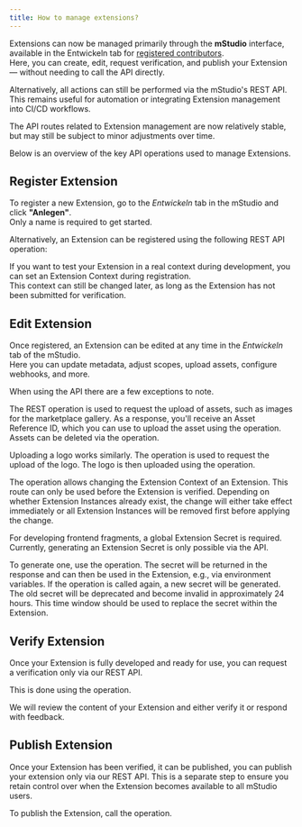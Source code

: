 ```yaml
---
title: How to manage extensions?
---
```



Extensions can now be managed primarily through the **mStudio** interface, available in the Entwickeln tab for [registered contributors](../become-contributor).  
Here, you can create, edit, request verification, and publish your Extension — without needing to call the API directly.

Alternatively, all actions can still be performed via the mStudio's REST API.  
This remains useful for automation or integrating Extension management into CI/CD workflows.

The API routes related to Extension management are now relatively stable, but may still be subject to minor adjustments over time.

Below is an overview of the key API operations used to manage Extensions.

## Register Extension

To register a new Extension, go to the *Entwickeln* tab in the mStudio and click **"Anlegen"**.  
Only a name is required to get started.

Alternatively, an Extension can be registered using the following REST API operation:

<OperationLink operation="extension-register-extension" />

If you want to test your Extension in a real context during development, you can set an Extension Context during registration.  
This context can still be changed later, as long as the Extension has not been submitted for verification.

## Edit Extension

Once registered, an Extension can be edited at any time in the *Entwickeln* tab of the mStudio.  
Here you can update metadata, adjust scopes, upload assets, configure webhooks, and more.

<OperationLink operation="extension-patch-extension" />

When using the API there are a few exceptions to note.

The REST operation <OperationLink operation="extension-request-asset-upload" /> is used to request the upload of assets, such as images for the marketplace gallery.
As a response, you'll receive an Asset Reference ID, which you can use to upload the asset using the <OperationLink operation="file-create-file" /> operation.
Assets can be deleted via the <OperationLink operation="extension-remove-asset" /> operation.

Uploading a logo works similarly. The operation <OperationLink operation="extension-request-logo-upload" /> is used to request the upload of the logo.
The logo is then uploaded using the <OperationLink operation="file-create-file" /> operation.

The <OperationLink operation="extension-change-context" /> operation allows changing the Extension Context of an Extension.
This route can only be used before the Extension is verified.
Depending on whether Extension Instances already exist, the change will either take effect immediately or all Extension Instances will be removed first before applying the change.

For developing frontend fragments, a global Extension Secret is required.
Currently, generating an Extension Secret is only possible via the API. 

To generate one, use the <OperationLink operation="extension-generate-extension-secret" /> operation.
The secret will be returned in the response and can then be used in the Extension, e.g., via environment variables.
If the operation is called again, a new secret will be generated.
The old secret will be deprecated and become invalid in approximately 24 hours.
This time window should be used to replace the secret within the Extension.

## Verify Extension

Once your Extension is fully developed and ready for use,
you can request a verification only via our REST API.

This is done using the <OperationLink operation="extension-request-extension-verification" /> operation.

We will review the content of your Extension and either verify it or respond with feedback.

## Publish Extension

Once your Extension has been verified, it can be published, you can publish your extension only via our REST API.
This is a separate step to ensure you retain control over when the Extension becomes available to all mStudio users.

To publish the Extension, call the <OperationLink operation="extension-set-extension-published-state" /> operation.
